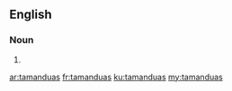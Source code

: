 ==English==

===Noun===
{{head|en|noun plural form}}

# {{plural of|tamandua|lang=en}}

[[ar:tamanduas]]
[[fr:tamanduas]]
[[ku:tamanduas]]
[[my:tamanduas]]